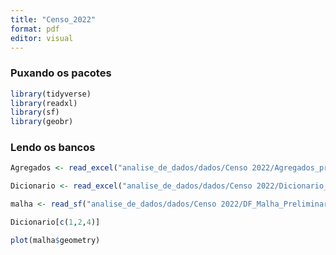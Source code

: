 ```yaml
---
title: "Censo_2022"
format: pdf
editor: visual
---
```


### Puxando os pacotes

```r
library(tidyverse)
library(readxl)
library(sf)
library(geobr)
```

### Lendo os bancos

```r
Agregados <- read_excel("analise_de_dados/dados/Censo 2022/Agregados_preliminares_por_setores_censitarios_DF.xlsx")

Dicionario <- read_excel("analise_de_dados/dados/Censo 2022/Dicionario_de_dados_agregados_preliminares.xlsx")

malha <- read_sf("analise_de_dados/dados/Censo 2022/DF_Malha_Preliminar_2022/DF_Malha_Preliminar_2022.shp")
```

```r
Dicionario[c(1,2,4)]
```

```r
plot(malha$geometry)
```


